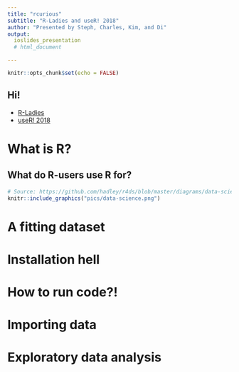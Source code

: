 ```yaml
---
title: "rcurious"
subtitle: "R-Ladies and useR! 2018"
author: "Presented by Steph, Charles, Kim, and Di"
output: 
  ioslides_presentation
  # html_document

---
```


```r
knitr::opts_chunk$set(echo = FALSE)
```



## Hi!

- [R-Ladies](https://rladies.org/)
- [useR! 2018](https://user2018.r-project.org/)

# What is R?

## What do R-users use R for?

```r
# Source: https://github.com/hadley/r4ds/blob/master/diagrams/data-science.png
knitr::include_graphics("pics/data-science.png")
```



# A fitting dataset

# Installation hell

# How to run code?!

# Importing data

# Exploratory data analysis


